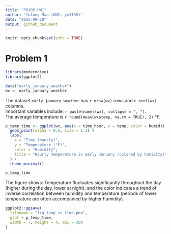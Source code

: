 ```yaml
---
title: "P8105 HW1"
author: 'Yutong Mao (UNI: ym3139)'
date: "2025-09-20"
output: github_document
---
```


```r
knitr::opts_chunk$set(echo = TRUE)
```
# Problem 1
```r
library(moderndive)
library(ggplot2)

data("early_january_weather")  
wx <- early_january_weather

```
The dataset `early_january_weather` has `r nrow(wx)` rows and `r ncol(wx)` columns.  
Important variables include: `r paste(names(wx), collapse = ", ")`.  
The average temperature is `r round(mean(wx$temp, na.rm = TRUE), 2)` °F.

```r
p_temp_time <- ggplot(wx, aes(x = time_hour, y = temp, color = humid)) +
  geom_point(alpha = 0.6, size = 1.3) +
  labs(
    x = "Time (hourly)",
    y = "Temperature (°F)",
    color = "Humidity",
    title = "Hourly temperature in early January (colored by humidity)"
  ) +
  theme_minimal()

p_temp_time

```

The figure shows: Temperature fluctuates significantly throughout the day (higher during the day, lower at night); and the color indicates a trend of inverse correlation between humidity and temperature (periods of lower temperature are often accompanied by higher humidity).

```r
ggplot2::ggsave(
  filename = "fig_temp_vs_time.png",
  plot = p_temp_time,
  width = 7, height = 4, dpi = 300
)
```

